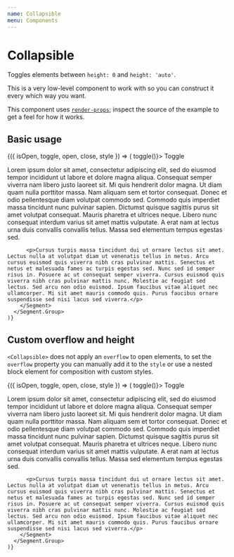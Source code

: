 ```yaml
---
name: Collapsible
menu: Components
---
```



# Collapsible

Toggles elements between `height: 0` and `height: 'auto'`.

This is a very low-level component to work with so you can construct it every which way you want.

This component uses [`render-props`](https://reactjs.org/docs/render-props.html); inspect the source of the example to get a feel for how it works.

## Basic usage

<Playground>
  <Collapsible open>
    {({ isOpen, toggle, open, close, style }) => (
      <Segment.Group>
        <Segment.Header aria-expanded={isOpen} onClick={() => toggle()}>
          Toggle
          <Icon name={isOpen ? 'keyboard_arrow_down' : 'keyboard_arrow_up'} />
        </Segment.Header>
        <Segment style={style} padding={isOpen ? undefined : 0}>
          <p>Lorem ipsum dolor sit amet, consectetur adipiscing elit, sed do eiusmod tempor incididunt ut labore et dolore magna aliqua. Consequat semper viverra nam libero justo laoreet sit. Mi quis hendrerit dolor magna. Ut diam quam nulla porttitor massa. Nam aliquam sem et tortor consequat. Donec et odio pellentesque diam volutpat commodo sed. Commodo quis imperdiet massa tincidunt nunc pulvinar sapien. Dictumst quisque sagittis purus sit amet volutpat consequat. Mauris pharetra et ultrices neque. Libero nunc consequat interdum varius sit amet mattis vulputate. A erat nam at lectus urna duis convallis convallis tellus. Massa sed elementum tempus egestas sed.</p>

          <p>Cursus turpis massa tincidunt dui ut ornare lectus sit amet. Lectus nulla at volutpat diam ut venenatis tellus in metus. Arcu cursus euismod quis viverra nibh cras pulvinar mattis. Senectus et netus et malesuada fames ac turpis egestas sed. Nunc sed id semper risus in. Posuere ac ut consequat semper viverra. Cursus euismod quis viverra nibh cras pulvinar mattis nunc. Molestie ac feugiat sed lectus. Sed arcu non odio euismod. Ipsum faucibus vitae aliquet nec ullamcorper. Mi sit amet mauris commodo quis. Purus faucibus ornare suspendisse sed nisi lacus sed viverra.</p>
        </Segment>
      </Segment.Group>
    )}
  </Collapsible>
</Playground>

## Custom overflow and height

`<Collapsible>` does not apply an `overflow` to open elements, to set the `overflow` property you can manually add it to the `style`
or use a nested block element for composition with custom styles.

<Playground>
  <Collapsible open>
    {({ isOpen, toggle, open, close, style }) => (
      <Segment.Group>
        <Segment.Header aria-expanded={isOpen} onClick={() => toggle()}>
          Toggle
          <Icon name={isOpen ? 'keyboard_arrow_down' : 'keyboard_arrow_up'} />
        </Segment.Header>
        <Segment
          style={{
            ...style,
            overflow: isOpen ? 'scroll' : style.overflow,
            height: isOpen ? 200 : style.height
          }}
          padding={isOpen ? undefined : 0}
        >
          <p>Lorem ipsum dolor sit amet, consectetur adipiscing elit, sed do eiusmod tempor incididunt ut labore et dolore magna aliqua. Consequat semper viverra nam libero justo laoreet sit. Mi quis hendrerit dolor magna. Ut diam quam nulla porttitor massa. Nam aliquam sem et tortor consequat. Donec et odio pellentesque diam volutpat commodo sed. Commodo quis imperdiet massa tincidunt nunc pulvinar sapien. Dictumst quisque sagittis purus sit amet volutpat consequat. Mauris pharetra et ultrices neque. Libero nunc consequat interdum varius sit amet mattis vulputate. A erat nam at lectus urna duis convallis convallis tellus. Massa sed elementum tempus egestas sed.</p>

          <p>Cursus turpis massa tincidunt dui ut ornare lectus sit amet. Lectus nulla at volutpat diam ut venenatis tellus in metus. Arcu cursus euismod quis viverra nibh cras pulvinar mattis. Senectus et netus et malesuada fames ac turpis egestas sed. Nunc sed id semper risus in. Posuere ac ut consequat semper viverra. Cursus euismod quis viverra nibh cras pulvinar mattis nunc. Molestie ac feugiat sed lectus. Sed arcu non odio euismod. Ipsum faucibus vitae aliquet nec ullamcorper. Mi sit amet mauris commodo quis. Purus faucibus ornare suspendisse sed nisi lacus sed viverra.</p>
        </Segment>
      </Segment.Group>
    )}
  </Collapsible>
</Playground>
